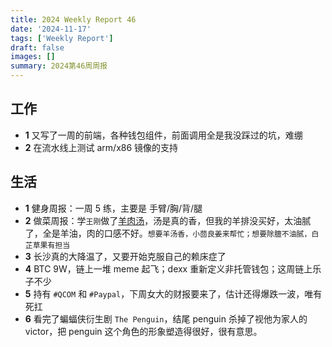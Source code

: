 ```yaml
---
title: 2024 Weekly Report 46
date: '2024-11-17'
tags: ['Weekly Report']
draft: false
images: []
summary: 2024第46周周报
---
```


<TOCInline toc={props.toc}/>

## 工作

- **1** 又写了一周的前端，各种钱包组件，前面调用全是我没踩过的坑，难绷
- **2** 在流水线上测试 arm/x86 镜像的支持

## 生活

- **1** 健身周报：一周 5 练，主要是 手臂/胸/背/腿
- **2** 做菜周报：学`王刚`做了[羊肉汤](https://www.bilibili.com/video/BV1vzU8YBEva)，汤是真的香，但我的羊排没买好，太油腻了，全是羊油，肉的口感不好。`想要羊汤香，小茴良姜来帮忙；想要除膻不油腻，白芷草果有担当`
- **3** 长沙真的大降温了，又要开始克服自己的赖床症了
- **4** BTC 9W，链上一堆 meme 起飞；dexx 重新定义非托管钱包；这周链上乐子不少
- **5** 持有 `#QCOM` 和 `#Paypal`，下周女大的财报要来了，估计还得爆跌一波，唯有死扛
- **6** 看完了蝙蝠侠衍生剧 `The Penguin`，结尾 penguin 杀掉了视他为家人的 victor，把 penguin 这个角色的形象塑造得很好，很有意思。















